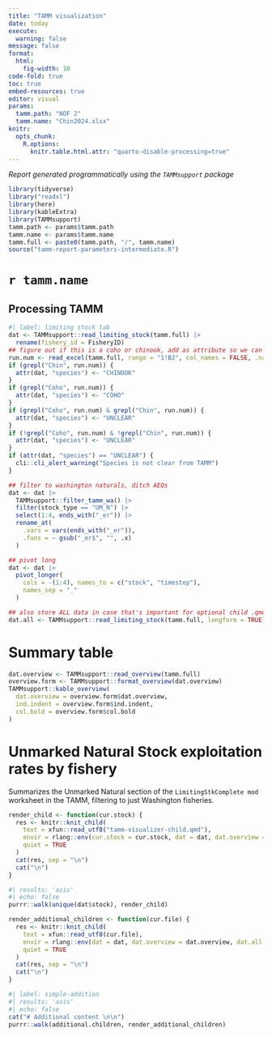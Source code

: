 ```yaml
---
title: "TAMM visualization"
date: today
execute: 
  warning: false
message: false
format: 
  html:
    fig-width: 10
code-fold: true
toc: true
embed-resources: true
editor: visual
params:
  tamm.path: "NOF 2"
  tamm.name: "Chin2024.xlsx"
knitr: 
  opts_chunk: 
    R.options: 
      knitr.table.html.attr: "quarto-disable-processing=true"
---
```


*Report generated programmatically using the `TAMMsupport` package*

```r
library(tidyverse)
library("readxl")
library(here)
library(kableExtra)
library(TAMMsupport)
tamm.path <- params$tamm.path
tamm.name <- params$tamm.name
tamm.full <- paste0(tamm.path, "/", tamm.name)
source("tamm-report-parameters-intermediate.R")
```


# `r tamm.name`

## Processing TAMM

```r
#| label: limiting stock tab
dat <- TAMMsupport::read_limiting_stock(tamm.full) |>
  rename(fishery_id = FisheryID)
## figure out if this is a coho or chinook, add as attribute so we can used FRAMR^2 filters
run.num <- read_excel(tamm.full, range = "1!B2", col_names = FALSE, .name_repair = "unique_quiet")
if (grepl("Chin", run.num)) {
  attr(dat, "species") <- "CHINOOK"
}
if (grepl("Coho", run.num)) {
  attr(dat, "species") <- "COHO"
}
if (grepl("Coho", run.num) & grepl("Chin", run.num)) {
  attr(dat, "species") <- "UNCLEAR"
}
if (!grepl("Coho", run.num) & !grepl("Chin", run.num)) {
  attr(dat, "species") <- "UNCLEAR"
}
if (attr(dat, "species") == "UNCLEAR") {
  cli::cli_alert_warning("Species is not clear from TAMM")
}

## filter to washington naturals, ditch AEQs
dat <- dat |>
  TAMMsupport::filter_tamm_wa() |>
  filter(stock_type == "UM_N") |>
  select(1:4, ends_with("_er")) |>
  rename_at(
    .vars = vars(ends_with("_er")),
    .funs = ~ gsub("_er$", "", .x)
  )

## pivot long
dat <- dat |>
  pivot_longer(
    cols = -(1:4), names_to = c("stock", "timestep"),
    names_sep = "_"
  )

## also store ALL data in case that's important for optional child .qmds
dat.all <- TAMMsupport::read_limiting_stock(tamm.full, longform = TRUE)
```

# Summary table

```r
dat.overview <- TAMMsupport::read_overview(tamm.full)
overview.form <- TAMMsupport::format_overview(dat.overview)
TAMMsupport::kable_overview(
  dat.overview = overview.form$dat.overview,
  ind.indent = overview.form$ind.indent,
  col.bold = overview.form$col.bold
)
```

# Unmarked Natural Stock exploitation rates by fishery

Summarizes the Unmarked Natural section of the `LimitingStkComplete mod` worksheet in the TAMM, filtering to just Washington fisheries.

```r
render_child <- function(cur.stock) {
  res <- knitr::knit_child(
    text = xfun::read_utf8("tamm-visualizer-child.qmd"),
    envir = rlang::env(cur.stock = cur.stock, dat = dat, dat.overview = dat.overview),
    quiet = TRUE
  )
  cat(res, sep = "\n")
  cat("\n")
}
```

::: panel-tabset
```r
#| results: 'asis'
#| echo: false
purrr::walk(unique(dat$stock), render_child)
```
:::


```r
render_additional_children <- function(cur.file) {
  res <- knitr::knit_child(
    text = xfun::read_utf8(cur.file),
    envir = rlang::env(dat = dat, dat.overview = dat.overview, dat.all = dat.all),
    quiet = TRUE
  )
  cat(res, sep = "\n")
  cat("\n")
}
```

```r
#| label: simple-addition
#| results: 'asis'
#| echo: false
cat("# Additional content \n\n")
purrr::walk(additional.children, render_additional_children)
```


